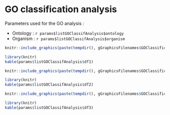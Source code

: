 # GO classification analysis

Parameters used for the GO analysis :

* Ontology : `r params$listGOClassifAnalysis$ontology` 
* Organism : `r params$listGOClassifAnalysis$organism`


                                                       
   
   
```r
knitr::include_graphics(paste(tempdir(), gGraphicsFilenames$GOClassification_img1, sep="/"))
```                                                    

```r
library(knitr)
kable(params$listGOClassifAnalysis$df1)
```  


```r
knitr::include_graphics(paste(tempdir(), gGraphicsFilenames$GOClassification_img2, sep="/"))
```                                                    

```r
library(knitr)
kable(params$listGOClassifAnalysis$df2)
```    

```r
knitr::include_graphics(paste(tempdir(), gGraphicsFilenames$GOClassification_img3, sep="/"))
```                                                    

```r
library(knitr)
kable(params$listGOClassifAnalysis$df3)
```                                                    


